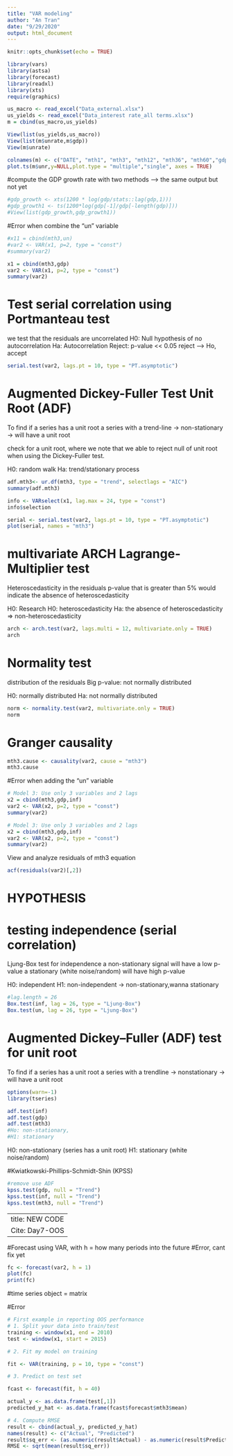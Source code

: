 ```yaml
---
title: "VAR modeling"
author: "An Tran"
date: "9/29/2020"
output: html_document
---
```


```r
knitr::opts_chunk$set(echo = TRUE)
```



```r
library(vars)
library(astsa)
library(forecast)
library(readxl)
library(xts)
require(graphics)
```


```r
us_macro <- read_excel("Data_external.xlsx")
us_yields <- read_excel("Data_interest rate_all terms.xlsx")
m = cbind(us_macro,us_yields)

View(list(us_yields,us_macro))
View(list(m$unrate,m$gdp))
View(m$unrate)
```


```r
colnames(m) <- c("DATE", "mth1", "mth3", "mth12", "mth36", "mth60","gdp","unrate", "inf")
plot.ts(m$unr,y=NULL,plot.type = "multiple","single", axes = TRUE)
```


#compute the GDP growth rate with two methods --> the same output but not yet
```r
#gdp_growth <- xts(1200 * log(gdp/stats::lag(gdp,1)))
#gdp_growth1 <- ts(1200*log(gdp[-1]/gdp[-length(gdp)]))
#View(list(gdp_growth,gdp_growth1))
```

#Error when combine the "un" variable
```r
#x11 = cbind(mth3,un)
#var2 <- VAR(x1, p=2, type = "const")
#summary(var2)
```


```r
x1 = cbind(mth3,gdp)
var2 <- VAR(x1, p=2, type = "const")
summary(var2)
```


# Test serial correlation using Portmanteau test
we test that the residuals are uncorrelated
H0: Null hypothesis of no autocorrelation
Ha: Autocorrelation 
Reject: p-value << 0.05
reject --> Ho, accept
```r
serial.test(var2, lags.pt = 10, type = "PT.asymptotic")
```


# Augmented Dickey-Fuller Test Unit Root (ADF)

To find if a series has a unit root 
a series with a trend-line -> non-stationary -> will have a unit root

check for a unit root, where we note that we able to reject null of unit root when using the Dickey-Fuller test.

H0: random walk
Ha: trend/stationary process

```r
adf.mth3<- ur.df(mth3, type = "trend", selectlags = "AIC")
summary(adf.mth3)
```

```r
info <- VARselect(x1, lag.max = 24, type = "const")
info$selection
```


```r
serial <- serial.test(var2, lags.pt = 10, type = "PT.asymptotic")
plot(serial, names = "mth3")
```

# multivariate ARCH Lagrange-Multiplier test
Heteroscedasticity in the residuals 
p-value that is greater than 5% would indicate the absence of heteroscedasticity

H0: Research H0: heteroscedasticity 
Ha: the absence of heteroscedasticity
=> non-heteroscedasticity
```r
arch <- arch.test(var2, lags.multi = 12, multivariate.only = TRUE)
arch
```

# Normality test
distribution of the residuals
Big p-value: not normally distributed

H0: normally distributed
Ha: not normally distributed
```r
norm <- normality.test(var2, multivariate.only = TRUE)
norm
```


# Granger causality
```r
mth3.cause <- causality(var2, cause = "mth3")
mth3.cause
```


#Error when adding the "un" variable
```r
# Model 3: Use only 3 variables and 2 lags
x2 = cbind(mth3,gdp,inf)
var2 <- VAR(x2, p=2, type = "const")
summary(var2)
```


```r
# Model 3: Use only 3 variables and 2 lags
x2 = cbind(mth3,gdp,inf)
var2 <- VAR(x2, p=2, type = "const")
summary(var2)
```

View and analyze residuals of mth3 equation

```r
acf(residuals(var2)[,2])
```

# HYPOTHESIS
# testing independence (serial correlation)
Ljung-Box test for independence
a non-stationary signal will have a low p-value
a stationary (white noise/random) will have high p-value

H0: independent
H1: non-independent
-> non-stationary,wanna stationary
```r
#lag.length = 26
Box.test(inf, lag = 26, type = "Ljung-Box")
Box.test(un, lag = 26, type = "Ljung-Box")
```

# Augmented Dickey–Fuller (ADF) test for unit root

To find if a series has a unit root 
a series with a trendline -> nonstationary -> will have a unit root

```r
options(warn=-1)
library(tseries)
```

```r
adf.test(inf)
adf.test(gdp)
adf.test(mth3)
#Ho: non-stationary,
#H1: stationary
```

H0: non-stationary (series has a unit root)
H1: stationary (white noise/random)


#Kwiatkowski-Phillips-Schmidt-Shin (KPSS)

```r
#remove use ADF
kpss.test(gdp, null = "Trend")
kpss.test(inf, null = "Trend")
kpss.test(mth3, null = "Trend")
```

---
title: NEW CODE
Cite: Day7-OOS
---

#Forecast using VAR, with h = how many periods into the future
#Error, cant fix yet
```r
fc <- forecast(var2, h = 1)
plot(fc)
print(fc)
```
#time series object = matrix

#Error
```r
# First example in reporting OOS performance 
# 1. Split your data into train/test
training <- window(x1, end = 2010)
test <- window(x1, start = 2015)
````


```r
# 2. Fit my model on training

fit <- VAR(training, p = 10, type = "const")

# 3. Predict on test set

fcast <- forecast(fit, h = 40)

actual_y <- as.data.frame(test[,1])
predicted_y_hat <- as.data.frame(fcast$forecast$mth3$mean)

# 4. Compute RMSE
result <- cbind(actual_y, predicted_y_hat)
names(result) <- c("Actual", "Predicted")
result$sq_err <- (as.numeric(result$Actual) - as.numeric(result$Predicted))^2
RMSE <- sqrt(mean(result$sq_err))
````




























